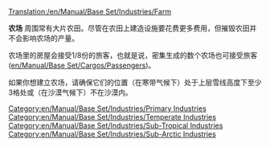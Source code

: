 [[Translation:/en/Manual/Base Set/Industries/Farm]]

{{en/Translation|origin=en/Manual/Industries/Farm
|from=en
|to=zh
|Percentage=50
}}

{{en/Manual/Base Set/Industries/Industries|name=农场
|image=en/Manual/Base Set/Industries/Farm.png
|caption=温带气候
|image2=en/Manual/Base Set/Industries/Arctic&Tropic Farm.png
|caption2=寒带气候与沙漠气候
|climates=温带气候([[en/Manual/Climates#temperate|Temperate]]), 寒带气候([[en/Manual/Climates#sub-arctic|Sub-arctic]]), 沙漠气候([[en/Manual/Climates#sub-tropical|Sub-tropical]])
|Accepts= Nothing
|Produces= 谷物([[en/Manual/Base Set/Cargos/Grain]]), 牲畜([[en/Manual/Base Set/Cargos/Livestock]]) (温带气候下), <br/>小麦([[en/Manual/Base Set/Cargos/Wheat]]), 牲畜([[en/Manual/Base Set/Cargos/Livestock]]) (寒带气候下), <br/>玉米([[en/Manual/Base Set/Cargos/Maize]]) (沙漠气候下)
}}

'''农场''' 周围常有大片农田。尽管在农田上建造设施要花费更多费用，但摧毁农田并不会影响农场的产量。

农场里的房屋会接受1/8份的旅客，也就是说，密集生成的数个农场也可接受旅客([[en/Manual/Base Set/Cargos/Passengers]])。

如果你想建立农场，请确保它们的位置（在寒带气候下）处于上层雪线高度下至少3格处或（在沙漠气候下）不在沙漠内。

{{en/Manual/Base Set/Industries/Navbox Industries}}

[[Category:en/Manual/Base Set/Industries/Primary Industries]]
[[Category:en/Manual/Base Set/Industries/Temperate Industries]]
[[Category:en/Manual/Base Set/Industries/Sub-Tropical Industries]]
[[Category:en/Manual/Base Set/Industries/Sub-Arctic Industries]]